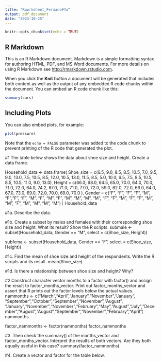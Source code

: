 ```yaml
---
title: "Rworksheet_Fermano#4a"
output: pdf_document
date: "2023-10-25"
---
```


```r
knitr::opts_chunk$set(echo = TRUE)
```

## R Markdown

This is an R Markdown document. Markdown is a simple formatting syntax for authoring HTML, PDF, and MS Word documents. For more details on using R Markdown see <http://rmarkdown.rstudio.com>.

When you click the **Knit** button a document will be generated that includes both content as well as the output of any embedded R code chunks within the document. You can embed an R code chunk like this:

```r
summary(cars)
```

## Including Plots

You can also embed plots, for example:

```r
plot(pressure)
```

Note that the `echo = FALSE` parameter was added to the code chunk to prevent printing of the R code that generated the plot.


#1 The table below shows the data about shoe size and height. Create a data frame.

Household_data <- data.frame(
Shoe_size = c(6.5, 9.0, 8.5, 8.5, 10.5, 7.0, 9.5, 9.0, 13.0, 7.5, 10.5, 8.5, 12.0, 10.5, 13.0, 11.5, 8.5, 5.0, 10.0, 6.5, 7.5, 8.5, 10.5, 8.5, 10.5, 11.0, 9.0, 13.0),
Height = c(66.0, 68.0, 64.5, 65.0, 70.0, 64.0, 70.0, 71.0, 72.0, 64.0, 74.2, 67.0, 71.0, 71.0, 77.0, 72.0, 59.0, 62.0, 72.0, 66.0, 64.0, 67.0, 73.0, 69.0, 72.0, 70.0, 69.0, 70.0 ),
Gender = c("F", "F", "F", "F", "M", "F","F", "F", "M", "F", "M", "F", "M", "M", "M", "M", "F", "F", "M", "F", "F", "M", "M", "F", "M", "M", "M", "M")
)
Household_data

#1a. Describe the data.

#1b. Create a subset by males and females with their corresponding shoe size and height. What its result? Show the R scripts.
submale <- subset(Household_data, Gender == "M", select =
c(Shoe_size, Height))

subfema <- subset(Household_data, Gender == "F", select =
c(Shoe_size, Height))

#1c. Find the mean of shoe size and height of the respondents. Write the R scripts and its result.
mean(Shoe_size)



#1d. Is there a relationship between shoe size and height? Why?

#2.Construct character vector months to a factor with factor() and assign the result to factor_months_vector. Print out factor_months_vector and assert that R prints out the factor levels below the actual values.
nammonths <- c("March","April","January","November","January",
"September","October","September","November","August",
"January","November","November","February","May","August","July","December","August","August","September","November","February","April")
nammonths

factor_nammonths <- factor(nammonths)
factor_nammonths

#3. Then check the summary() of the months_vector and factor_months_vector. Interpret the results of both vectors. Are they both equally useful in this case? 
summary(factor_nammonths)

#4. Create a vector and factor for the table below.

